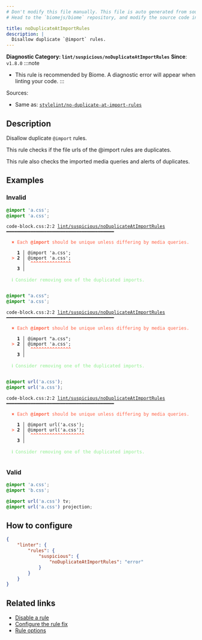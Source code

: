 ```yaml
---
# Don't modify this file manually. This file is auto generated from source, and you will lose your changes next time the website is built.
# Head to the `biomejs/biome` repository, and modify the source code in there.

title: noDuplicateAtImportRules
description: |
  Disallow duplicate `@import` rules.
---
```


**Diagnostic Category: `lint/suspicious/noDuplicateAtImportRules`**
<Tabs>
<TabItem label="CSS" icon="seti:css">
**Since**: `v1.8.0`
:::note
- This rule is recommended by Biome. A diagnostic error will appear when linting your code.
:::

Sources: 
- Same as: <a href="https://github.com/stylelint/stylelint/blob/main/lib/rules/no-duplicate-at-import-rules/README.md" target="_blank"><code>stylelint/no-duplicate-at-import-rules</code></a>

## Description
Disallow duplicate `@import` rules.

This rule checks if the file urls of the @import rules are duplicates.

This rule also checks the imported media queries and alerts of duplicates.

## Examples

### Invalid

```css
@import 'a.css';
@import 'a.css';
```

<pre class="language-text"><code class="language-text">code-block.css:2:2 <a href="https://biomejs.dev/linter/rules/no-duplicate-at-import-rules">lint/suspicious/noDuplicateAtImportRules</a> ━━━━━━━━━━━━━━━━━━━━━━━━━━━━━━━━━━━━━━━━<br /><br />  <strong><span style="color: Tomato;">✖</span></strong> <span style="color: Tomato;">Each </span><span style="color: Tomato;"><strong>@import</strong></span><span style="color: Tomato;"> should be unique unless differing by media queries.</span><br />  <br />    <strong>1 │ </strong>@import 'a.css';<br />  <strong><span style="color: Tomato;">&gt;</span></strong> <strong>2 │ </strong>@import 'a.css';<br />   <strong>   │ </strong> <strong><span style="color: Tomato;">^</span></strong><strong><span style="color: Tomato;">^</span></strong><strong><span style="color: Tomato;">^</span></strong><strong><span style="color: Tomato;">^</span></strong><strong><span style="color: Tomato;">^</span></strong><strong><span style="color: Tomato;">^</span></strong><strong><span style="color: Tomato;">^</span></strong><strong><span style="color: Tomato;">^</span></strong><strong><span style="color: Tomato;">^</span></strong><strong><span style="color: Tomato;">^</span></strong><strong><span style="color: Tomato;">^</span></strong><strong><span style="color: Tomato;">^</span></strong><strong><span style="color: Tomato;">^</span></strong><strong><span style="color: Tomato;">^</span></strong><strong><span style="color: Tomato;">^</span></strong><br />    <strong>3 │ </strong><br />  <br />  <strong><span style="color: lightgreen;">ℹ</span></strong> <span style="color: lightgreen;">Consider removing one of the duplicated imports.</span><br />  <br /></code></pre>

```css
@import "a.css";
@import 'a.css';
```

<pre class="language-text"><code class="language-text">code-block.css:2:2 <a href="https://biomejs.dev/linter/rules/no-duplicate-at-import-rules">lint/suspicious/noDuplicateAtImportRules</a> ━━━━━━━━━━━━━━━━━━━━━━━━━━━━━━━━━━━━━━━━<br /><br />  <strong><span style="color: Tomato;">✖</span></strong> <span style="color: Tomato;">Each </span><span style="color: Tomato;"><strong>@import</strong></span><span style="color: Tomato;"> should be unique unless differing by media queries.</span><br />  <br />    <strong>1 │ </strong>@import &quot;a.css&quot;;<br />  <strong><span style="color: Tomato;">&gt;</span></strong> <strong>2 │ </strong>@import 'a.css';<br />   <strong>   │ </strong> <strong><span style="color: Tomato;">^</span></strong><strong><span style="color: Tomato;">^</span></strong><strong><span style="color: Tomato;">^</span></strong><strong><span style="color: Tomato;">^</span></strong><strong><span style="color: Tomato;">^</span></strong><strong><span style="color: Tomato;">^</span></strong><strong><span style="color: Tomato;">^</span></strong><strong><span style="color: Tomato;">^</span></strong><strong><span style="color: Tomato;">^</span></strong><strong><span style="color: Tomato;">^</span></strong><strong><span style="color: Tomato;">^</span></strong><strong><span style="color: Tomato;">^</span></strong><strong><span style="color: Tomato;">^</span></strong><strong><span style="color: Tomato;">^</span></strong><strong><span style="color: Tomato;">^</span></strong><br />    <strong>3 │ </strong><br />  <br />  <strong><span style="color: lightgreen;">ℹ</span></strong> <span style="color: lightgreen;">Consider removing one of the duplicated imports.</span><br />  <br /></code></pre>

```css
@import url('a.css');
@import url('a.css');
```

<pre class="language-text"><code class="language-text">code-block.css:2:2 <a href="https://biomejs.dev/linter/rules/no-duplicate-at-import-rules">lint/suspicious/noDuplicateAtImportRules</a> ━━━━━━━━━━━━━━━━━━━━━━━━━━━━━━━━━━━━━━━━<br /><br />  <strong><span style="color: Tomato;">✖</span></strong> <span style="color: Tomato;">Each </span><span style="color: Tomato;"><strong>@import</strong></span><span style="color: Tomato;"> should be unique unless differing by media queries.</span><br />  <br />    <strong>1 │ </strong>@import url('a.css');<br />  <strong><span style="color: Tomato;">&gt;</span></strong> <strong>2 │ </strong>@import url('a.css');<br />   <strong>   │ </strong> <strong><span style="color: Tomato;">^</span></strong><strong><span style="color: Tomato;">^</span></strong><strong><span style="color: Tomato;">^</span></strong><strong><span style="color: Tomato;">^</span></strong><strong><span style="color: Tomato;">^</span></strong><strong><span style="color: Tomato;">^</span></strong><strong><span style="color: Tomato;">^</span></strong><strong><span style="color: Tomato;">^</span></strong><strong><span style="color: Tomato;">^</span></strong><strong><span style="color: Tomato;">^</span></strong><strong><span style="color: Tomato;">^</span></strong><strong><span style="color: Tomato;">^</span></strong><strong><span style="color: Tomato;">^</span></strong><strong><span style="color: Tomato;">^</span></strong><strong><span style="color: Tomato;">^</span></strong><strong><span style="color: Tomato;">^</span></strong><strong><span style="color: Tomato;">^</span></strong><strong><span style="color: Tomato;">^</span></strong><strong><span style="color: Tomato;">^</span></strong><strong><span style="color: Tomato;">^</span></strong><br />    <strong>3 │ </strong><br />  <br />  <strong><span style="color: lightgreen;">ℹ</span></strong> <span style="color: lightgreen;">Consider removing one of the duplicated imports.</span><br />  <br /></code></pre>

### Valid

```css
@import 'a.css';
@import 'b.css';
```

```css
@import url('a.css') tv;
@import url('a.css') projection;
```

## How to configure
```json title="biome.json"
{
	"linter": {
		"rules": {
			"suspicious": {
				"noDuplicateAtImportRules": "error"
			}
		}
	}
}

```
## Related links

- [Disable a rule](/linter/#disable-a-rule)
- [Configure the rule fix](/linter#configure-the-rule-fix)
- [Rule options](/linter/#rule-options)

</TabItem>
</Tabs>

